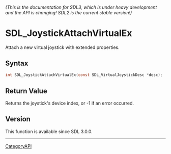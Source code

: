 ====== (This is the documentation for SDL3, which is under heavy development and the API is changing! SDL2 is the current stable version!) ======
= SDL_JoystickAttachVirtualEx =

Attach a new virtual joystick with extended properties.

== Syntax ==

<syntaxhighlight lang='c'>
int SDL_JoystickAttachVirtualEx(const SDL_VirtualJoystickDesc *desc);
</syntaxhighlight>

== Return Value ==

Returns the joystick's device index, or -1 if an error occurred.

== Version ==

This function is available since SDL 3.0.0.

----
[[CategoryAPI]]


